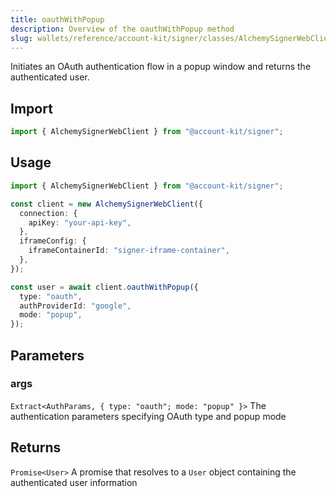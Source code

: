 ```yaml
---
title: oauthWithPopup
description: Overview of the oauthWithPopup method
slug: wallets/reference/account-kit/signer/classes/AlchemySignerWebClient/oauthWithPopup
---
```




Initiates an OAuth authentication flow in a popup window and returns the authenticated user.

## Import

```ts
import { AlchemySignerWebClient } from "@account-kit/signer";
```

## Usage

```ts
import { AlchemySignerWebClient } from "@account-kit/signer";

const client = new AlchemySignerWebClient({
  connection: {
    apiKey: "your-api-key",
  },
  iframeConfig: {
    iframeContainerId: "signer-iframe-container",
  },
});

const user = await client.oauthWithPopup({
  type: "oauth",
  authProviderId: "google",
  mode: "popup",
});
```

## Parameters

### args

`Extract<AuthParams, { type: "oauth"; mode: "popup" }>`
The authentication parameters specifying OAuth type and popup mode

## Returns

`Promise<User>`
A promise that resolves to a `User` object containing the authenticated user information

